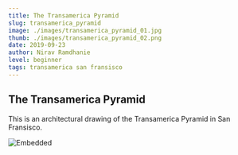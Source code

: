 ```yaml
---
title: The Transamerica Pyramid
slug: transamerica_pyramid
image: ./images/transamerica_pyramid_01.jpg
thumb: ./images/transamerica_pyramid_02.png
date: 2019-09-23
author: Nirav Ramdhanie
level: beginner
tags: transamerica san fransisco
---
```


## The Transamerica Pyramid

This is an architectural drawing of the Transamerica Pyramid in San Fransisco.

![Embedded](./images/transamerica_pyramid_02.png)
